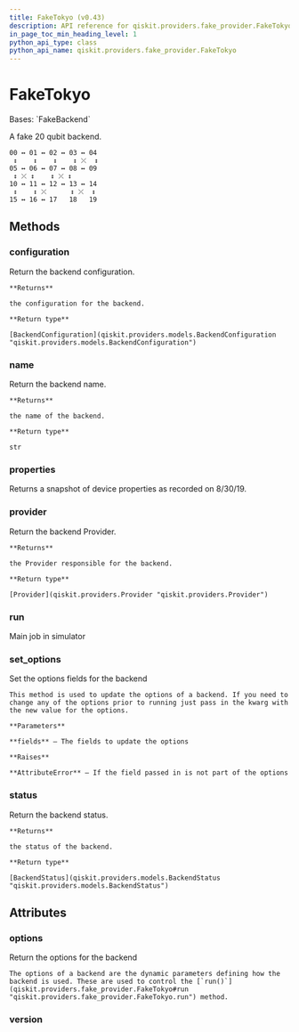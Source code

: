```yaml
---
title: FakeTokyo (v0.43)
description: API reference for qiskit.providers.fake_provider.FakeTokyo in qiskit v0.43
in_page_toc_min_heading_level: 1
python_api_type: class
python_api_name: qiskit.providers.fake_provider.FakeTokyo
---
```


# FakeTokyo

<Class id="qiskit.providers.fake_provider.FakeTokyo" isDedicatedPage={true} github="https://github.com/qiskit/qiskit/tree/stable/0.24/qiskit/providers/fake_provider/backends/tokyo/fake_tokyo.py" signature="FakeTokyo" modifiers="class">
  Bases: `FakeBackend`

  A fake 20 qubit backend.

  ```text
  00 ↔ 01 ↔ 02 ↔ 03 ↔ 04
   ↕    ↕    ↕    ↕ ⤫  ↕
  05 ↔ 06 ↔ 07 ↔ 08 ↔ 09
   ↕ ⤫ ↕    ↕ ⤫ ↕
  10 ↔ 11 ↔ 12 ↔ 13 ↔ 14
   ↕    ↕ ⤫      ↕ ⤫  ↕
  15 ↔ 16 ↔ 17   18   19
  ```

  ## Methods

  <span id="qiskit-providers-fake-provider-faketokyo-configuration" />

  ### configuration

  <Function id="qiskit.providers.fake_provider.FakeTokyo.configuration" signature="FakeTokyo.configuration()">
    Return the backend configuration.

    **Returns**

    the configuration for the backend.

    **Return type**

    [BackendConfiguration](qiskit.providers.models.BackendConfiguration "qiskit.providers.models.BackendConfiguration")
  </Function>

  <span id="qiskit-providers-fake-provider-faketokyo-name" />

  ### name

  <Function id="qiskit.providers.fake_provider.FakeTokyo.name" signature="FakeTokyo.name()">
    Return the backend name.

    **Returns**

    the name of the backend.

    **Return type**

    str
  </Function>

  <span id="qiskit-providers-fake-provider-faketokyo-properties" />

  ### properties

  <Function id="qiskit.providers.fake_provider.FakeTokyo.properties" signature="FakeTokyo.properties()">
    Returns a snapshot of device properties as recorded on 8/30/19.
  </Function>

  <span id="qiskit-providers-fake-provider-faketokyo-provider" />

  ### provider

  <Function id="qiskit.providers.fake_provider.FakeTokyo.provider" signature="FakeTokyo.provider()">
    Return the backend Provider.

    **Returns**

    the Provider responsible for the backend.

    **Return type**

    [Provider](qiskit.providers.Provider "qiskit.providers.Provider")
  </Function>

  <span id="qiskit-providers-fake-provider-faketokyo-run" />

  ### run

  <Function id="qiskit.providers.fake_provider.FakeTokyo.run" signature="FakeTokyo.run(run_input, **kwargs)">
    Main job in simulator
  </Function>

  <span id="qiskit-providers-fake-provider-faketokyo-set-options" />

  ### set\_options

  <Function id="qiskit.providers.fake_provider.FakeTokyo.set_options" signature="FakeTokyo.set_options(**fields)">
    Set the options fields for the backend

    This method is used to update the options of a backend. If you need to change any of the options prior to running just pass in the kwarg with the new value for the options.

    **Parameters**

    **fields** – The fields to update the options

    **Raises**

    **AttributeError** – If the field passed in is not part of the options
  </Function>

  <span id="qiskit-providers-fake-provider-faketokyo-status" />

  ### status

  <Function id="qiskit.providers.fake_provider.FakeTokyo.status" signature="FakeTokyo.status()">
    Return the backend status.

    **Returns**

    the status of the backend.

    **Return type**

    [BackendStatus](qiskit.providers.models.BackendStatus "qiskit.providers.models.BackendStatus")
  </Function>

  ## Attributes

  ### options

  <Attribute id="qiskit.providers.fake_provider.FakeTokyo.options">
    Return the options for the backend

    The options of a backend are the dynamic parameters defining how the backend is used. These are used to control the [`run()`](qiskit.providers.fake_provider.FakeTokyo#run "qiskit.providers.fake_provider.FakeTokyo.run") method.
  </Attribute>

  ### version

  <Attribute id="qiskit.providers.fake_provider.FakeTokyo.version" attributeValue="1" />
</Class>

